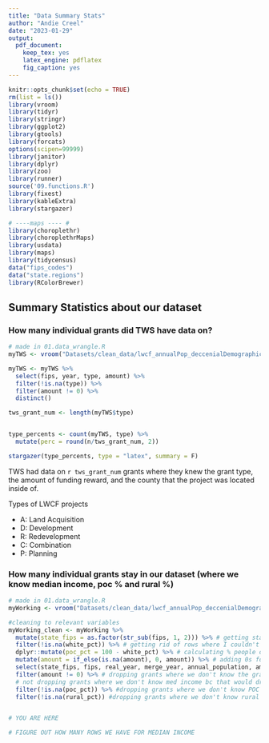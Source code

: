 ```yaml
---
title: "Data Summary Stats"
author: "Andie Creel"
date: "2023-01-29"
output:
  pdf_document:
    keep_tex: yes
    latex_engine: pdflatex
    fig_caption: yes
---
```


```r
knitr::opts_chunk$set(echo = TRUE)
rm(list = ls())
library(vroom)
library(tidyr)
library(stringr)
library(ggplot2)
library(gtools)
library(forcats)
options(scipen=99999)
library(janitor)
library(dplyr)
library(zoo)
library(runner)
source('09.functions.R')
library(fixest)
library(kableExtra)
library(stargazer)

# ----maps ---- #
library(choroplethr)
library(choroplethrMaps)
library(usdata)
library(maps)
library(tidycensus)
data("fips_codes")
data("state.regions")
library(RColorBrewer)
```

## Summary Statistics about our dataset 

### How many individual grants did TWS have data on?

```r
# made in 01.data_wrangle.R
myTWS <- vroom("Datasets/clean_data/lwcf_annualPop_deccenialDemographics.csv") 

myTWS <- myTWS %>% 
  select(fips, year, type, amount) %>%
  filter(!is.na(type)) %>%
  filter(amount != 0) %>%
  distinct()

tws_grant_num <- length(myTWS$type)


type_percents <- count(myTWS, type) %>%
  mutate(perc = round(n/tws_grant_num, 2))

stargazer(type_percents, type = "latex", summary = F)
```

TWS had data on `r tws_grant_num` grants where they knew the grant type, the amount of funding reward, and the county that the project was located inside of.

Types of LWCF projects 

* A: Land Acquisition
* D: Development 
* R: Redevelopment 
* C: Combination
* P: Planning

### How many individual grants stay in our dataset (where we know median income, poc % and rural %)

```r
# made in 01.data_wrangle.R
myWorking <- vroom("Datasets/clean_data/lwcf_annualPop_deccenialDemographics.csv") 

#cleaning to relevant variables 
myWorking_clean <- myWorking %>%
  mutate(state_fips = as.factor(str_sub(fips, 1, 2))) %>% # getting state fips code
  filter(!is.na(white_pct)) %>% # getting rid of rows where I couldn't get their demographic data
  dplyr::mutate(poc_pct = 100 - white_pct) %>% # calculating % people of color as non-hispanic white
  mutate(amount = if_else(is.na(amount), 0, amount)) %>% # adding 0s for amount of grant rewarded
  select(state_fips, fips, real_year, merge_year, annual_population, amount, poc_pct, med_income_house, rural_pct) %>%
  filter(amount != 0) %>% # dropping grants where we don't know the grant amount
  # not dropping grants where we don't know med income bc that would drop a decades worth of data (dont have med income in 1970 census)
  filter(!is.na(poc_pct)) %>% #dropping grants where we don't know POC
  filter(!is.na(rural_pct)) #dropping grants where we don't know rural 


# YOU ARE HERE

# FIGURE OUT HOW MANY ROWS WE HAVE FOR MEDIAN INCOME 

```




